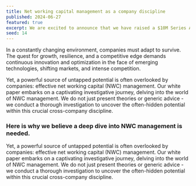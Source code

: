 ```yaml
---
title: Net working capital management as a company discipline
published: 2024-06-27
featured: true
excerpt: We are excited to announce that we have raised a $10M Series A round led by XYZ Capital. This funding will help us accelerate our growth and expand our team.
seed: 14
---
```


In a constantly changing environment, companies must adapt to survive. The quest for growth, resilience, and a competitive edge demands continuous innovation and optimization in the face of emerging technologies, shifting markets, and intense competition.

Yet, a powerful source of untapped potential is often overlooked by companies: effective net working capital (NWC) management.
Our white paper embarks on a captivating investigative journey, delving into the world of NWC management. We do not just present theories or generic advice - we conduct a thorough investigation to uncover the often-hidden potential within this crucial cross-company discipline.

### Here is why we believe a deep dive into NWC management is needed.

Yet, a powerful source of untapped potential is often overlooked by companies: effective net working capital (NWC) management.
Our white paper embarks on a captivating investigative journey, delving into the world of NWC management. We do not just present theories or generic advice - we conduct a thorough investigation to uncover the often-hidden potential within this crucial cross-company discipline.
